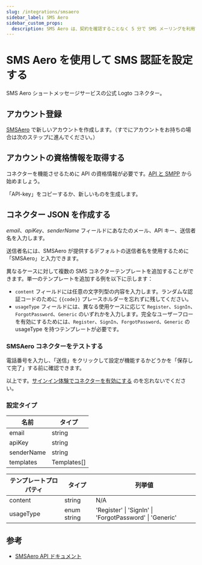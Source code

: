 ```yaml
---
slug: /integrations/smsaero
sidebar_label: SMS Aero
sidebar_custom_props:
  description: SMS Aero は、契約を確認することなく 5 分で SMS メーリングを利用できるようにします。開発者には、アクセス可能なクラスと 24x7 チャットサポートを備えた便利な API が提供されます。
---
```



# SMS Aero を使用して SMS 認証を設定する

SMS Aero ショートメッセージサービスの公式 Logto コネクター。

<GuideTip />

## アカウント登録

[SMSAero](https://smsaero.ru/) で新しいアカウントを作成します。（すでにアカウントをお持ちの場合は次のステップに進んでください。）

## アカウントの資格情報を取得する

コネクターを機能させるために API の資格情報が必要です。[API と SMPP](https://smsaero.ru/cabinet/settings/apikey/) から始めましょう。

「API-key」をコピーするか、新しいものを生成します。

## コネクター JSON を作成する

_email_、_apiKey_、_senderName_ フィールドにあなたのメール、API キー、送信者名を入力します。

送信者名には、SMSAero が提供するデフォルトの送信者名を使用するために「SMSAero」と入力できます。

異なるケースに対して複数の SMS コネクターテンプレートを追加することができます。単一のテンプレートを追加する例を以下に示します：

- `content` フィールドには任意の文字列型の内容を入力します。ランダムな認証コードのために `{{code}}` プレースホルダーを忘れずに残してください。
- `usageType` フィールドには、異なる使用ケースに応じて `Register`、`SignIn`、`ForgotPassword`、`Generic` のいずれかを入力します。完全なユーザーフローを有効にするためには、`Register`、`SignIn`、`ForgotPassword`、`Generic` の usageType を持つテンプレートが必要です。

### SMSAero コネクターをテストする

電話番号を入力し、「送信」をクリックして設定が機能するかどうかを「保存して完了」する前に確認できます。

以上です。[サインイン体験でコネクターを有効にする](/connectors/sms-connectors/#enable-phone-number-sign-up-or-sign-in) のを忘れないでください。

### 設定タイプ

| 名前       | タイプ      |
| ---------- | ----------- |
| email      | string      |
| apiKey     | string      |
| senderName | string      |
| templates  | Templates[] |

| テンプレートプロパティ | タイプ      | 列挙値                                                  |
| ---------------------- | ----------- | ------------------------------------------------------- |
| content                | string      | N/A                                                     |
| usageType              | enum string | 'Register' \| 'SignIn' \| 'ForgotPassword' \| 'Generic' |

## 参考

- [SMSAero API ドキュメント](https://smsaero.ru/integration/documentation/api/)

